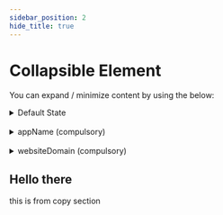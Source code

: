 ```yaml
---
sidebar_position: 2
hide_title: true
---
```


# Collapsible Element 

You can expand / minimize content by using the below:

<details>
<summary>Default State</summary>
This is the default state of the `detail` component which uses font size 16px
</details>

<br />

<details><summary style={{
    fontSize: "20px"
}}>appName (compulsory)</summary>
This is the name of your application. It is used when sending password reset or email verification emails (in the default email design). An example of this is appName: "GitHub".
</details>

<br />

<details><summary style={{
    fontSize: "20px"
}}>websiteDomain (compulsory)</summary>

This is the domain part of your website on which the SuperTokens' will operate on. By operate, we mean that the login UI will be shown on this domain and / or the session information will be stored under this domain. For example:

- For local development, you are likely using localhost with some port (ex 8080). Then the value of this should be `"http://localhost:8080"`.
- If your website is `https://www.example.com`, then the value of this should be `"https://www.example.com"`.
- If your website is `https://example.com`, then the value of this should be `"https://example.com"`.
- If you have multiple sub domains, and your users login via `https://auth.example.com`, then the value of this should be `"https://auth.example.com"`.

By default, the login UI will be displayed on `{websiteDomain}/auth/*` (See about websiteBasePath to change the `/auth/*` part).

We need the domain information on the frontend for routing purposes, and on the backend so that we can generate correct email verification and password reset links.

</details>

<!-- COPY SECTION -->
<!-- ./change_me/introduction.mdx -->
<!-- 1 -->

## Hello there

this is from copy section

<!-- END COPY SECTION -->